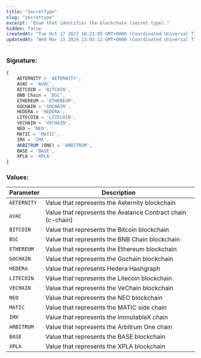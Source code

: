 ```yaml
---
title: "SecretType"
slug: "secrettype"
excerpt: "Enum that identifies the blockchain (secret type)."
hidden: false
createdAt: "Tue Oct 17 2023 10:21:05 GMT+0000 (Coordinated Universal Time)"
updatedAt: "Wed Mar 13 2024 13:03:12 GMT+0000 (Coordinated Universal Time)"
---
```

### Signature:

```javascript
{
    AETERNITY = 'AETERNITY',
    AVAC = 'AVAC',
    BITCOIN = 'BITCOIN',
    BNB Chain = 'BSC',
    ETHEREUM = 'ETHEREUM',
    GOCHAIN = 'GOCHAIN',
    HEDERA = 'HEDERA',
    LITECOIN = 'LITECOIN',
    VECHAIN = 'VECHAIN',
    NEO = 'NEO',
    MATIC = 'MATIC',
    IMX = 'IMX',
    ARBITRUM (ONE) = 'ARBITRUM',
    BASE = 'BASE',
    XPLA = 'XPLA'
}
```

### Values:

| Parameter   | Description                                                 |
| ----------- | ----------------------------------------------------------- |
| `AETERNITY` | Value that represents the Aeternity blockchain              |
| `AVAC`      | Value that represents the Avalance Contract chain (c-chain) |
| `BITCOIN`   | Value that represents the Bitcoin blockchain                |
| `BSC`       | Value that represents the BNB Chain blockchain              |
| `ETHEREUM`  | Value that represents the Ethereum blockchain               |
| `GOCHAIN`   | Value that represents the Gochain blockchain                |
| `HEDERA`    | Value that represents Hedera Hashgraph                      |
| `LITECOIN`  | Value that represents the Litecoin blockchain               |
| `VECHAIN`   | Value that represents the VeChain blockchain                |
| `NEO`       | Value that represents the NEO blockchain                    |
| `MATIC`     | Value that represents the MATIC side chain                  |
| `IMX`       | Value that represents the ImmutableX chain                  |
| `ARBITRUM`  | Value that represents the Arbitrum One chain                |
| `BASE`      | Value that represents the BASE blockchain                   |
| `XPLA`      | Value that represents the XPLA blockchain                   |

